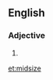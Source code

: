 ==English==

===Adjective===
{{en-adj|-}}

# {{alternative spelling of|mid-size|lang=en}}

[[et:midsize]]